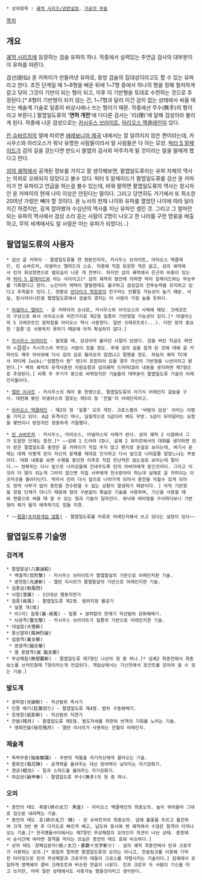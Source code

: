  * 상위항목 : [[궤적 시리즈/관련설정]], [[가공의 무술]]

[[목차]]
== 개요 ==
[[궤적 시리즈]]에 등장하는 검술 유파의 하나. 작중에서 실력있는 주연급 검사의 대부분이 이 유파를 따른다. 

검선(劍仙) 윤 카파이가 만들어낸 유파로, 동방 검술의 집대성이라고도 할 수 있는 유파라고 한다. 초전 단계일 때 1~8형을 배운 뒤에 1~7형 중에서 하나의 형을 정해 철저하게 갈고 닦아 그것이 기반이 되는 형이 되고, 이후 이 기반형을 토대로 수련하는 것으로 추정된다.[* 8형이 기반형이 되지 않는 건, 1~7형과 달리 이건 검이 없는 상태에서 싸울 때 쓰는 체술계 기술로 일종의 비상시에나 쓰는 형이기 때문. 작중에선 무수(無手)의 형이라고 부른다.] 팔엽일도류의 ''''면허 개전''''에 다다른 검사는 '리(理)'에 달해 검성이라 불리게 된다. 작중에 나온 검성으로는 [[카시우스 브라이트]], [[아리오스 맥클레인]]이 있다.

[[린 슈바르처]]의 말에 따르면 [[에레보니아 제국]] 내에서는 잘 알려지지 않은 편이라는데, 카시우스와 아리오스가 워낙 유명한 사람들이라서 알 사람들은 다 아는 모양. [[빅터 S 알제이드]]가 검의 길을 걷는다면 반드시 팔엽의 검사와 마주치게 될 것이라는 말을 딸에게 했다고 한다.

[[섬의 궤적]]에서 공개된 정보를 가지고 잘 생각해보면, 팔엽일도류라는 유파 자체의 역사는 의외로 오래되지 않았다고 볼수 있다. 빅터 S 알제이드가 팔엽일도류를 검선 윤 카파이가 연 유파라고 언급을 하는걸 볼수 있는데, 바꿔 말하면 팔엽일도류의 역사는 창시자인 윤 카파이의 현재 나이 이상은 안된다는 말이다. 그리고 당연히도 거기에서 또 최소한 20여년 가량은 빼야 할 것이다. 윤 노사의 현재 나이와 유파를 열었던 나이에 따라 달라지긴 하겠지만, 길게 잡아봤자 수십년의 역사를 지닌 유파인 셈인 것. 그리고 그 얼마안되는 유파의 역사에서 검성 소리 듣는 사람이 2명이 나오고 한 나라를 구한 영웅을 배출하고, 무의 세계에서도 알 사람은 아는 유파가 되었다(…)

== 팔엽일도류의 사용자 ==
 * 검선 윤 카파이 - 팔엽일도류를 연 장본인이자, 카시우스 브라이트, 아리오스 맥클레인, 린 슈바르처, 아넬라스 엘피드의 스승. 작중에 직접 등장한 적은 없고, 섬의 궤적에서 린의 회상장면으로 옆모습이 나온 게 전부다. 하지만 섬의 궤적에서 은근히 비중이 있는데 [[빅터 S 알제이드]]와 아는 사이이고[* 섬의 궤적의 발언에 의하면 빅터 알제이드와는 무승부를 기록했다고 한다. 노인이라 체력이 딸릴텐데도 불구하고 검성급의 전투능력을 유지하고 있다고 추측할수 있다.], 정황상 [[반다이크 학원장]]의 친구라는 인물일 가능성이 높기 때문. 사실, 창시자이니만큼 팔엽일도류에서 검술의 경지는 이 사람이 가장 높을 듯하다.

 * [[아넬라스 엘피드]] - 윤 카파이의 손녀로, 카시우스와 아리오스의 사제에 해당. 크래프트의 구성으로 봐서 아리오스와 마찬가지로 제2형 질풍이 기반형일 가능성이 있다.[* 아넬라스의 S 크래프트인 광파참을 아리오스 역시 사용한다. 일반 크래프트로(...). 다만 정작 중요한 '질풍'은 사용하지 못하기 때문에 아직 확실하지 않다.]

 * [[카시우스 브라이트]] - 젊었을 때, 검성이라 불리던 시절이 있었다. 검을 버린 지금도 여전히 <검성> 카시우스라 부르는 사람이 있을 정도. 후에 검의 길을 접게 된 것에 대해 윤 카파이도 매우 아쉬워해 다시 검의 길로 돌아오지 않겠냐고 말했을 정도. 하늘의 궤적 TC에서 파티에 [wiki:"섬멸천사 렌" 렌]이 포함되어 있을 경우 자신의 기반형을 나선이라고 밝힌다.[* 벽의 궤적의 유격사훈련 지원요청과 섬의궤적 드라마CD의 내용을 생각하면 제7형으로 추정된다.] 비록 주 무기가 봉으로 바뀌었지만 기술들의 대부분이 팔엽일도류 기술의 어레인지들이다.

 * [[앨런 리샤르]] - 카시우스의 제자 중 한명으로, 팔엽일도류의 자기식 어레인지 검술을 구사. 대련해 봤던 아넬라스의 말로는 제5의 형 '잔월'의 어레인지라고.

 * [[아리오스 맥클레인]] - 제2의 형 '질풍' 오의 개전. 크로스벨의 '바람의 검성' 이라는 이명을 가지고 있다. A급 유격사긴 하나, 실질적으로 S급이라 봐도 무방. S급이 되어달라는 요청을 몇번이나 받았지만 정중하게 거절했다.

 * [[린 슈바르처]] - 카시우스, 아리오스, 아넬라스의 사제가 된다. 섬의 궤적 2 시점에서 그가 도달한 단계는 중전.[* ~~섬궤 1 드라마 CD나, 섬궤 2 유미르에서의 대화를 생각하면 린이 받은 팔엽일도류 중전은 윤 카파이가 직접 주지 않고 편지로 준걸로 보이는데, 여기서 문제는 대체 어떻게 린이 자신의 문제를 제대로 인식하고 다시 앞으로 나아갈줄 알았느냐는 부분이다. 대화 내용을 보면 수행을 중단한 이후로 직접 만난적은 없는걸로 보이는데 말이다.~~ 정확히는 다시 앞으로 나아갔을때 건네주도록 린의 아버지에게 맡긴것이다. 그리고 이것이 더 말이 되는게 그러지 않으면 직접 사부에게 전수받아야 하는데 실제로 윤 카피이는 이곳저곳을 돌아다닌다. 따라서 린이 다시 앞으로 나아가게 되어서 중전을 익힐수 있게 되어도 정작 사부가 없어 중전을 전수받을 수 없는 상황이 발생하기 때문이다. ] 아직 기반형을 정할 단계가 아니기 때문에 형의 구분없이 폭넓은 기술을 사용하며, 기신을 사용할 때와 맨몸으로 싸울 때 쓸 수 있는 형과 기술이 달라진다. 워낙에 여러형을 구사하다보니 기반형이 뭐가 될지 예측하기도 힘들 지경.

 * ~~[[팔콤(초차원게임 넵튠)]] - 팔엽일도류를 아류로 어레인지해서 쓰고 있다는 설정이 있다~~

== 팔엽일도류 기술명 ==
=== 검격계 ===
 * 팔엽말살(八葉滅殺)
  * 백열격(百烈撃) - 카시우스 브라이트가 팔엽말살의 기반으로 어레인지한 기술.
  * 광연참(光連斬) - 앨런 리샤르가 팔열말살의 기반으로 어레인지한 기술.
 * 검풍섬(剣風閃)
 * 낙엽(落葉) - 1인대상 행동지연기
 * 질풍(疾風) - 팔엽일도류 제2형. 범위지정 물공기
  * 질풍 개(改)
  * 이(리) 질풍(裏·疾風) - 질풍 + 광파참의 연계기 직선범위 강화해체기.
  * 뇌광격(雷光撃) - 카시우스 브라이트가 질풍의 기반으로 어레인지한 기술.
 * 대설참(大雪斬)
 * 풍신열파(風神烈破)
 * 업염격(業炎擊)
  * 용염격(龍炎擊)
  * 멸 용염격(滅 龍炎擊)
 * 무상패참(無想覇斬) - 팔엽일도류 제7형인 나선의 형 중 하나.[* 섬궤2 최종전에서 최종보스를 쓰러뜨릴때 7형이라는게 언급된다. 게임상에서는 기신전에서 포인트를 모아야 쓸 수 있는 기술.]

=== 발도계 ===
 * 광파참(光破斬) - 직선범위 즉사기
 * 단풍 베기(紅葉切り) - 팔엽일도류 제4형. 범위 구동해체기.
 * 호영참(弧影斬) - 직선범위 지연기
 * 잔월(残月) - 팔엽일도류 제5형. 발도자세를 취한뒤 반격의 기회를 노리는 기술.
  * 앵화잔월(桜花残月) - 앨런 리샤르가 사용하는 잔월의 어레인지.

=== 체술계 ===
 * 독락무용(独楽舞踊) - 주변의 적들을 자기자신에게 끌어오는 기술.
 * 풍화진(風花陣) - 공격력을 올려주는 대신 방어력이 낮아지는 자기강화기.
 * 경공(軽功) - 힘과 스피드를 올려주는 자기강화기.
 * 파갑권(破甲拳) - 팔엽일도류 무수(無手)의 형 중 하나.

=== 오의 ===
 * 종언의 태도ㆍ흑황(終の太刀ㆍ黑皇) - 아리오스 맥클레인의 최종오의. 높이 뛰어올라 그대로 검으로 내려찍는 기술.
 * 종언의 태도ㆍ효(終の太刀ㆍ曉) - 린 슈바르처의 최종오의. 검에 불꽃을 두르고 돌진하여 크게 3번 벤 후 다각도로 빠르게 베고, 납도와 동시에 벤 궤적에서 수많은 참격이 터져나오는 기술.[* 한국팬들사이에서는 제7형인 무상패참의 오의인지 의견이 나뉜 상태. 종장에서 순식간에 여러번 참격을 먹이는 모습은 종언의 태도 효와 비슷하다.]
 * 상의 태도ㆍ창패십문자(相ノ太刀・蒼覇十文字斬り) - 섬의 궤적 최종전에서 린과 크로우가 사용하는 오의.[* 엄밀히 말하면 팔엽일도류의 오의는 아니고, 전술링크를 이용해 기막힌 타이밍으로 린의 무상패참과 크로우의 데들리 크로스를 작렬시키는 기술이다.] 섬궤에서 유일하게 영벽궤의 콤비 크래프트와 비슷한 연출이 나온다. 린과 크로우 두 사람이 기신을 타고 쓰지만, 아마 일반 상태에서도 사용가능 했을것이라고 생각된다.
